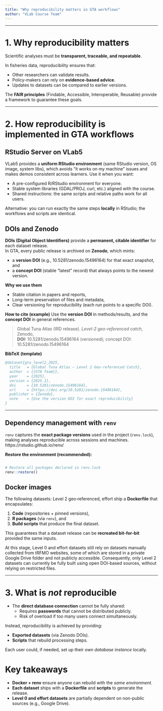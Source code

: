 ```yaml
---
title: "Why reproducibility matters in GTA workflows"
author: "VLab Course Team"
---
```


<!-- # Objectives -->

<!-- By the end of this lesson, learners will be able to: -->

<!-- - Explain why **reproducibility** is a key principle in scientific data workflows.   -->
<!-- - Understand the role of **DOIs** and the **FAIR principles**.   -->
<!-- - Recognize how reproducibility is implemented in the Global Tuna Atlas (GTA) workflows.   -->
<!-- - Identify what parts of the workflow are *not* reproducible, and why.   -->

---

# 1. Why reproducibility matters

Scientific analyses must be **transparent, traceable, and repeatable**.  

In fisheries data, reproducibility ensures that:

- Other researchers can validate results.  
- Policy-makers can rely on **evidence-based advice**.  
- Updates to datasets can be compared to earlier versions.  

The **FAIR principles** (Findable, Accessible, Interoperable, Reusable) provide a framework to guarantee these goals.  

---

# 2. How reproducibility is implemented in GTA workflows


## RStudio Server on VLab5

VLab5 provides a **uniform RStudio environment** (same RStudio version, OS image, system libs), which avoids “it works on my machine” issues and makes demos consistent across learners. Use it when you want:

- A pre-configured R/RStudio environment for everyone.
- Stable system libraries (GDAL/PROJ, curl, etc.) aligned with the course.
- Shared instructions: the same scripts and relative paths work for all users.

Alternative: you can run exactly the same steps **locally** in RStudio; the workflows and scripts are identical.

## DOIs and Zenodo

**DOIs (Digital Object Identifiers)** provide a **permanent, citable identifier** for each dataset release.  
In GTA, every public release is archived on **Zenodo**, which mints:

- a **version DOI** (e.g., 10.5281/zenodo.15496164) for that exact snapshot, and
- a **concept DOI** (stable "latest" record) that always points to the newest version.

**Why we use them**

- Stable citation in papers and reports,
- Long-term preservation of files and metadata,
- Clear versioning for reproducibility (each run points to a specific DOI).

**How to cite (example)**
Use the **version DOI** in methods/results, and the **concept DOI** in general references.

> Global Tuna Atlas (IRD release). *Level-2 geo-referenced catch*, Zenodo,  
> **DOI:** 10.5281/zenodo.15496164 (versioned); concept DOI: 10.5281/zenodo.15496164

**BibTeX (template)**

```bibtex
@dataset{gta_level2_2025,
  title   = {Global Tuna Atlas — Level 2 Geo-referenced Catch},
  author  = {{GTA Team}},
  year    = {2025},
  version = {2025.1},
  doi     = {10.5281/zenodo.15496164},
  url     = {https://doi.org/10.5281/zenodo.15496164},
  publisher = {Zenodo},
  note    = {Use the version DOI for exact reproducibility}
}

```


---

## Dependency management with `renv`

`renv` captures the **exact package versions** used in the project (`renv.lock`), making analyses reproducible across sessions and machines. https://rstudio.github.io/renv/

**Restore the environment (recommended):**

```r

# Restore all packages declared in renv.lock
renv::restore()

```

## Docker images

The following datasets:  Level 2 geo‑referenced, effort ship a **Dockerfile** that encapsulates:

1. **Code** (repositories + pinned versions),
2. **R packages** (via `renv`), and
3. **Build scripts** that produce the final dataset.

This guarantees that a dataset release can be **recreated bit‑for‑bit** provided the same inputs.

At this stage, Level 0 and effort datasets still rely on datasets manually collected from tRFMO websites, some of which are stored in a private Google Drive folder and not publicly accessible.
Consequently, only Level 2 datasets can currently be fully built using open DOI-based sources, without relying on restricted files.

---

# 3. What is *not* reproducible

- The **direct database connection** cannot be fully shared:
  - Requires **passwords** that cannot be distributed publicly.  
  - Risk of overload if too many users connect simultaneously.  

Instead, reproducibility is achieved by providing:

- **Exported datasets** (via Zenodo DOIs).  
- **Scripts** that rebuild processing steps.  

Each user could, if needed, set up their *own database instance* locally.  

# Key takeaways

- **Docker + renv** ensure anyone can rebuild with the *same environment*.  
- **Each dataset** ships with a **Dockerfile** and **scripts** to generate the release.  
- **Level 0 and effort datasets** are partially dependent on non-public sources (e.g., Google Drive).
